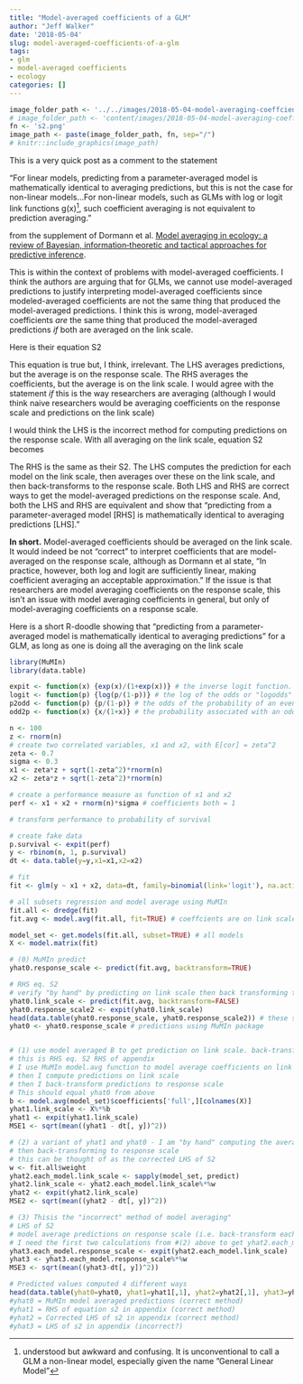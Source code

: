 ```yaml
---
title: "Model-averaged coefficients of a GLM"
author: "Jeff Walker"
date: '2018-05-04'
slug: model-averaged-coefficients-of-a-glm
tags:
- glm
- model-averaged coefficients
- ecology
categories: []
---
```

```r
image_folder_path <- '../../images/2018-05-04-model-averaging-coeffcients-of-a-glm' # kniter
# image_folder_path <- 'content/images/2018-05-04-model-averaging-coeffcients-of-a-glm/'
fn <- 's2.png'
image_path <- paste(image_folder_path, fn, sep="/")
# knitr::include_graphics(image_path)

```

This is a very quick post as a comment to the statement

"For linear models, predicting from a parameter-averaged model is mathematically identical to averaging predictions, but this is not the case for non-linear models...For non-linear models, such as GLMs with log or logit link functions g(x)^[understood but awkward and confusing. It is unconventional to call a GLM a non-linear model, especially given the name "General Linear Model"], such coefficient averaging is not equivalent to prediction averaging."

from the supplement of Dormann et al. [Model averaging in ecology: a review of Bayesian, information‐theoretic and tactical approaches for predictive inference](https://esajournals.onlinelibrary.wiley.com/doi/abs/10.1002/ecm.1309){target="_blank"}.

This is within the context of problems with model-averaged coefficients. I think the authors are arguing that for GLMs, we cannot use model-averaged predictions to justify interpreting model-averaged coefficients since modeled-averaged coefficients are not the same thing that produced the model-averaged predictions. I think this is wrong, model-averaged coefficients *are* the same thing that produced the model-averaged predictions *if*  both are averaged on the link scale.

Here is their equation S2

\begin{equation}
\frac{1}{m} \sum_{i=1}^m{g^{-1}(Xb_i)} \ne g^{-1}(X \frac{\sum_{i=1}^m{b_i}}{m})
\end{equation}

This equation is true but, I think, irrelevant. The LHS averages predictions, but the average is on the response scale. The RHS averages the coefficients, but the average is on the link scale. I would agree with the statement *if* this is the way researchers are averaging (although I would think naive researchers would be averaging coefficients on the response scale and predictions on the link scale)

I would think the LHS is the incorrect method for computing predictions on the response scale. With all averaging on the link scale, equation S2 becomes

\begin{equation}
g^{-1}(\frac{1}{m} \sum_{i=1}^m{(Xb_i)}) = g^{-1}(X \frac{\sum_{i=1}^m{b_i}}{m})
\end{equation}

The RHS is the same as their S2. The LHS computes the prediction for each model on the link scale, then averages over these on the link scale, and then back-transforms to the response scale. Both LHS and RHS are correct ways to get the model-averaged predictions on the response scale. And, both the LHS and RHS are equivalent and show that "predicting from a parameter-averaged model [RHS] is mathematically identical to averaging predictions [LHS]."

**In short.** Model-averaged coefficients should be averaged on the link scale. It would indeed be not "correct" to interpret coefficients that are model-averaged on the response scale, although as Dormann et al state, "In practice, however, both log and logit are sufficiently linear, making coefficient averaging an acceptable approximation." If the issue is that researchers are model averaging coefficients on the response scale, this isn't an issue with model averaging coefficients in general, but only of model-averaging coefficients on a response scale.

Here is a short R-doodle showing that "predicting from a parameter-averaged model is mathematically identical to averaging predictions" for a GLM, as long as one is doing all the averaging on the link scale

```r
library(MuMIn)
library(data.table)
```

```r
expit <- function(x) {exp(x)/(1+exp(x))} # the inverse logit function. This generates the probability of the event p
logit <- function(p) {log(p/(1-p))} # the log of the odds or "logodds" given the probability of an event p. This is NOT the odds ratio, which is the ratio of two odds.
p2odd <- function(p) {p/(1-p)} # the odds of the probability of an event
odd2p <- function(x) {x/(1+x)} # the probability associated with an odds
```

```r
n <- 100
z <- rnorm(n)
# create two correlated variables, x1 and x2, with E[cor] = zeta^2
zeta <- 0.7
sigma <- 0.3
x1 <- zeta*z + sqrt(1-zeta^2)*rnorm(n)
x2 <- zeta*z + sqrt(1-zeta^2)*rnorm(n)

# create a performance measure as function of x1 and x2
perf <- x1 + x2 + rnorm(n)*sigma # coefficients both = 1

# transform performance to probability of survival

# create fake data
p.survival <- expit(perf)
y <- rbinom(n, 1, p.survival)
dt <- data.table(y=y,x1=x1,x2=x2)

# fit
fit <- glm(y ~ x1 + x2, data=dt, family=binomial(link='logit'), na.action=na.fail)

# all subsets regression and model average using MuMIn
fit.all <- dredge(fit)
fit.avg <- model.avg(fit.all, fit=TRUE) # coeffcients are on link scale

model_set <- get.models(fit.all, subset=TRUE) # all models
X <- model.matrix(fit)

# (0) MuMIn predict
yhat0.response_scale <- predict(fit.avg, backtransform=TRUE)

# RHS eq. S2
# verify "by hand" by predicting on link scale then back transforming to response scale
yhat0.link_scale <- predict(fit.avg, backtransform=FALSE)
yhat0.response_scale2 <- expit(yhat0.link_scale) 
head(data.table(yhat0.response_scale, yhat0.response_scale2)) # these should be equal
yhat0 <- yhat0.response_scale # predictions using MuMIn package


# (1) use model averaged B to get prediction on link scale. back-transform to response scale
# this is RHS eq. S2 RHS of appendix
# I use MuMIn model.avg function to model average coefficients on link scale
# then I compute predictions on link scale
# then I back-transform predictions to response scale 
# This should equal yhat0 from above
b <- model.avg(model_set)$coefficients['full',][colnames(X)]
yhat1.link_scale <- X%*%b
yhat1 <- expit(yhat1.link_scale)
MSE1 <- sqrt(mean((yhat1 - dt[, y])^2))

# (2) a variant of yhat1 and yhat0 - I am "by hand" computing the average prediction on the link scale
# then back-transforming to response scale
# this can be thought of as the corrected LHS of S2
w <- fit.all$weight
yhat2.each_model.link_scale <- sapply(model_set, predict)
yhat2.link_scale <- yhat2.each_model.link_scale%*%w
yhat2 <- expit(yhat2.link_scale)
MSE2 <- sqrt(mean((yhat2 - dt[, y])^2))

# (3) Thisis the "incorrect" method of model averaging"
# LHS of S2
# model average predictions on response scale (i.e. back-transform each prediction to response scale and then model average)
# I need the first two calculations from #(2) above to get yhat2.each_model.link_scale
yhat3.each_model.response_scale <- expit(yhat2.each_model.link_scale)
yhat3 <- yhat3.each_model.response_scale%*%w
MSE3 <- sqrt(mean((yhat3-dt[, y])^2))

# Predicted values computed 4 different ways
head(data.table(yhat0=yhat0, yhat1=yhat1[,1], yhat2=yhat2[,1], yhat3=yhat3[,1]))
#yhat0 = MuMIn model averaged predictions (correct method)
#yhat1 = RHS of equation s2 in appendix (correct method)
#yhat2 = Corrected LHS of s2 in appendix (correct method)
#yhat3 = LHS of s2 in appendix (incorrect?)
```

